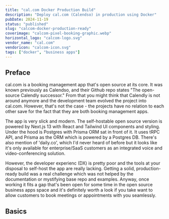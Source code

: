```yaml
---
title: "cal.com Docker Production Build"
description: "Deploy cal.com (Calendso) in production using Docker"
pubDate: 2024-11-19
status: "published"
slug: "calcom-docker-production-ready"
coverimage: "calcom-pixel-booking-graphic.webp"
horizontal_logo: "calcom-logo.svg"
vendor_name: "cal.com"
vendoricon: "calcom-icon.svg"
tags: ["docker", "business apps"]
---
```


## Preface

cal.com is a booking management app that's open source at its core. It was known previously as Calendso, and their Github repo states "The open-source Calendly successor." From that you might think that Calendly is not around anymore and the development team evolved the project into cal.com. However, that's not the case - the projects have no relation to each other save for the fact that they are both booking management apps.

The app is very slick and modern. The self-hostable open source version is powered by Next.js 13 with React and Tailwind UI components and styling. Under the hood is Postgres with Prisma ORM sat in front of it. It uses tRPC API, and Prisma as the ORM which is powered by a Postgres DB. There's also mention of 'daily.co', which I'd never heard of before but it looks like it's only available for enterprise/SaaS customers as an integrated voice and video-conferencing solution.

However, the developer experienc (DX) is pretty poor and the tools at your disposal to self-host the app are really lacking. Getting a solid, production-ready build was a real challenge which was not helped by the documentation or mystifying base repo and examples. Anyway, once working it fits a gap that's been open for some time in the open source business apps space and it's definitely worth a look if you take want to allow customers to book meetings or appointments with you seamlessly.

## Basics

